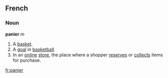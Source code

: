 ==French==
===Noun===

'''panier''' ''m''

#A [[basket]].
#A [[goal]] in [[basketball]].
#In an [[online]] [[store]], the place where a shopper [[reserves]] or [[collects]] items for purchase.

[[fr:panier]]